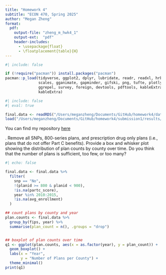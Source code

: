 ```yaml
---
title: "Homework 4"
subtitle: "ECON 470, Spring 2025"
author: "Megan Zheng"
format:
  pdf:
    output-file: "zheng_m_hwk4_1"
    output-ext:  "pdf"
    header-includes:
      - \usepackage{float}
      - \floatplacement{table}{H}
---
```


```r
#| include: false

if (!require("pacman")) install.packages("pacman")
pacman::p_load(tidyverse, ggplot2, dplyr, lubridate, readr, readxl, hrbrthemes, fixest,
               scales, gganimate, gapminder, gifski, png, tufte, plotly, OECD,
               ggrepel, survey, foreign, devtools, pdftools, kableExtra, modelsummary,
               kableExtra)
```
```r
#| include: false
#| eval: true

final.data <- readRDS("/Users/meganzheng/Documents/GitHub/homework4/data/output/final_ma_data.rds")
load("/Users/meganzheng/Documents/GitHub/homework4/submission1/results/hwk4_workspace.Rdata")
```

You can find my repository [here](https://github.com/meganesmeralda/homework4)

\newpage 
1. Remove all SNPs, 800-series plans, and prescription drug only plans (i.e., plans that do not offer Part C benefits). Provide a box and whisker plot showing the distribution of plan counts by county over time. Do you think that the number of plans is sufficient, too few, or too many? 
```r
#| echo: false

final.data <- final.data %>%
  filter(
    snp == "No",
    !(planid >= 800 & planid < 900),
    !is.na(partc_score),
    year %in% 2010:2015,
    !is.na(avg_enrollment)
  )

## count plans by county and year 
plan.counts <- final.data %>%
  group_by(fips, year) %>%
  summarise(plan_count = n(), .groups = "drop")


## boxplot of plan counts over time 
q1 <- ggplot(plan.counts, aes(x = as.factor(year), y = plan_count)) +
  geom_boxplot() +
  labs(x = "Year",
       y = "Number of Plans per County") +
  theme_minimal()
print(q1)
```
